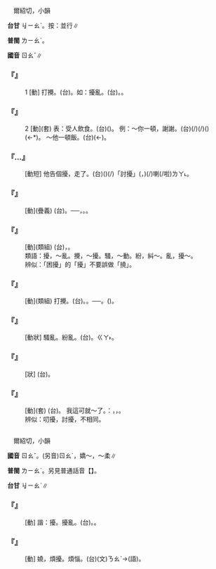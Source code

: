 
=={{ruby|擾|ㄖㄠˇ}}==

　爾紹切，小韻

'''台甘''' <rt>ㆢㄧㄠˋ</rt>。按：{{ruby|(台)|ㄌㄧㄠˋ}}{{ruby|。|ㆢㄧㄠˋ}}並行∥

'''普閩''' <rt>ㄌㄧㄠˋ</rt>。

'''國音''' <rt>ㄖㄠˇ</rt>∥

    

==='''『{{ruby|擾|ㄖㄠˇ}}』'''===
:1  [動] 打攪。(台){{ruby|攪|ㄍㄧㄠˋ}}{{ruby|吵|ㄘㄚˋ}}。如：擾亂。(台){{ruby|擾|ㄌㄧㄠˋ}}{{ruby|亂|ㄌㄨㄢ˫}}。{{ruby|亂|ㄌㄨㄢ˫}}{{ruby|抄|ㄘㄠ}}{{ruby|抄|ㄘㄠ}}。
    

==='''『{{ruby|擾|ㄖㄠˇ}}』'''===
:2  [動](套) 表：受人飲食。(台){{ruby|付|ㄏㆦ˫}}{{ruby|人|ㄌㄤˊ}}{{ruby|請|ㄑㄧㆩˋ}}({{ruby|食|ㄐㄧㄚㆷ ͘}}{{ruby|物|ㄇㄧㆷ ͘}}{{ruby|/|ㄇㆭㆷ ͘}})。 例：～你一頓，謝謝。(台){{ruby|付|ㄏㆦ˫}}(/{{ruby|受|ㄒㄧㄨ˫}}){{ruby|汝|ㄌㄧˋ}}{{ruby|請|ㄑㄧㆩˋ}}{{ruby|一|ㄐㄧㆵ ͘}}{{ruby|頓|ㄉㆭ˪}}(/{{ruby|飯|ㄅㆭ˫}})({{ruby|真|ㄐㄧㄣ}}{{ruby|差|ㄘㆤ}}{{ruby|操|ㄘㄠ}})(←{{ruby|腥|ㄘㆥ}}{{ruby|臊|ㄘㄠ}}*){{ruby|真|ㄐㄧㄣ}}{{ruby|多|ㄉㆦ}}{{ruby|/|ㄉㄜ}}{{ruby|謝|ㄒㄧㄚ˫}}。 ～他一頓飯。(台){{ruby|去|ㄎㄧ˪}}(←{{ruby|乞|ㄎㄧ˪}}){{ruby|付|ㄏㆦ˫}}{{ruby|伊|ㄧ}}{{ruby|請|ㄑㄧㆩˋ}}{{ruby|一|ㄐㄧㆵ ͘}}{{ruby|頓|ㄉㆭ˪}}{{ruby|<mark>&#xffad1;</mark>|ㄅㆭ˫}}。
    

==='''『{{ruby|告|ㄍㄠˋ}}…{{ruby|擾|ㄖㄠˇ}}』'''===
: [動短] 他告個擾，走了。(台){{ruby|伊|ㄧ}}({{ruby|付|ㄏㆦ˫}}{{ruby|人|ㄌㄤˊ}}{{ruby|請|ㄑㄧㆩˋ}}{{ruby|食|ㄐㄧㄚㆷ ͘}}{{ruby|飯|ㄅㆭ˫}}){{ruby|講|ㄍㆲˋ}}{{ruby|→|ㄍㆲ}}{{ruby|一|ㄐㄧㆵ ͘}}{{ruby|個|ㆤˊ}}(/{{ruby|句|ㄍㄨ˪}})「討擾」({{ruby|付|ㄏㆦ˫}}{{ruby|汝|ㄌㄧˋ}}{{ruby|請|ㄑㄧㆩˋ}}，{{ruby|真|ㄐㄧㄣ}}{{ruby|多|ㄉㄜ}}{{ruby|謝|ㄒㄧㄚ˫}}){{ruby|著|ㄉㄧㄜㆷ}}(/{{ruby|都|ㄉㄜ˫}}){{ruby|離|ㄌㄧˊ}}{{ruby|開|ㄎㄨㄧ}}{{ruby|轉|ㄉㆭˋ}}{{ruby|去|ㄎㄧ˪}}喇(/啦)<rt>ㄌㄚ˪</rt>。
    

==='''『{{ruby|攪|ㄐㄧㄠˇ}}{{ruby|擾|ㄖㄠˇ}}』'''===
: [動](疊義) (台){{ruby|攪|ㄍㄧㄠˋ}}{{ruby|擾|ㆢㄧㄠˋ}}{{ruby|/|ㄌㄧㄠˋ}}。──{{ruby|講|ㄍㆲˋ}}{{ruby|→|ㄍㆲ}}{{ruby|話|ㄨㆤ˫}}{{ruby|聲|ㄒㄧㆩ}}{{ruby|音|ㄧㆬ}}{{ruby|動|ㄉㆲ˫}}{{ruby|作|ㄗㆦㆶ}}{{ruby|影|ㄧㄥˋ}}{{ruby|響|ㄏㄧㆲˋ}}{{ruby|著|ㄉㄧㄜㆷ ͘}}{{ruby|別|ㄅㄚㆵ}}{{ruby|人|ㄌㄤˊ}}{{ruby|丌|ㆤ}}{{ruby|安|ㄢ}}{{ruby|靜|ㄐㄧㄥ˫}}，{{ruby|吵|ㄘㄚˋ}}{{ruby|著|ㄉㄧㄜㆷ ͘}}{{ruby|人|·ㄌㄤˊ}}。{{ruby|付|ㄏㆦ˫}}{{ruby|人|ㄌㄤˊ}}{{ruby|<mark>&#xffb5d;</mark>|ㆣㆤˊ}}。
    

==='''『{{ruby|騷|ㄙㄠ}}{{ruby|擾|ㄖㄠˇ}}』'''===
: [動](類組) (台){{ruby|擾|ㆢㄧㄠˋ}}{{ruby|/|ㄌㄧㄠˋ}}{{ruby|亂|ㄌㄨㄢ˫}}，{{ruby|破|ㄆㆦ˪}}{{ruby|壞|ㄏㄨㄞ˫}}{{ruby|周|ㄐㄧㄨ}}{{ruby|圍|ㄨㄧˊ}}{{ruby|別|ㄅㄚㆵ ͘}}{{ruby|人|ㄌㄤˊ}}{{ruby|丌|ㆤ}}{{ruby|秩|ㄉㄧㆵ ͘}}{{ruby|序|ㄙㄨ˫}}{{ruby|或|ㄧㄚㆷ}}{{ruby|是|ㄒㄧ˫}}{{ruby|失|ㄒㄧㆴ}}{{ruby|安|ㄢ}}{{ruby|全|ㄗㄨㄢˊ}}。
:類語：擾，～亂。攪，～擾。騷，～動。紛，糾～。亂，擾～。
:
:辨似：「困擾」的「擾」不要誤做「撓」。
:
    

==='''『{{ruby|擾|ㄖㄠˇ}}{{ruby|亂|ㄌㄨㄢˋ}}』'''===
: [動](類組) 打攪。(台){{ruby|擾|ㄌㄧㄠˋ}}{{ruby|亂|ㄌㄨㄢ˫}}。{{ruby|有|ㄨ˫}}{{ruby|吵|ㄘㄚˋ}}{{ruby|著|ㄉㄧㄜㆷ ͘}}{{ruby|人|·ㄌㄤˊ}}。──{{ruby|害|ㄏㄞ˫}}{{ruby|人|ㄌㄤˊ}}{{ruby|<mark>&#xffa45;</mark>|ㆠㆤ˫}}{{ruby|/|ㆠㄨㆤ˫}}{{ruby|安|ㄢ}}{{ruby|靜|ㄐㄧㄥ˫}}。{{ruby|攪|ㄍㄧㄠˋ}}{{ruby|吵|ㄘㄚˋ}}({{ruby|人|·ㄌㄤˊ}})。
    

==='''『{{ruby|擾|ㄖㄠˇ}}{{ruby|攘|ㄖㄤˇ}}』'''===
: [動狀] 騷亂。紛亂。(台){{ruby|亂|ㄌㄨㄢ˫}}{{ruby|抄|ㄘㄠ}}{{ruby|抄|ㄘㄠ}}。{{ruby|絞|ㄍㄚˋ}}{{ruby|絞|ㄍㄚˋ}}{{ruby|滾|ㄍㄨㄣˋ}}{{ruby|→|ㄍㄚ˫}}<rt>ㄍㄚ˫</rt>{{ruby|滾|ㄍㄨㄣˋ}}。
    

==='''『{{ruby|紛|ㄈㄣ}}{{ruby|擾|ㄖㄠˇ}}』'''===
: [狀] (台){{ruby|亂|ㄌㄨㄢ˫}}{{ruby|抄|ㄘㄠ}}{{ruby|抄|ㄘㄠ}}。
    

==='''『{{ruby|叨|ㄉㄠ}}{{ruby|擾|ㄖㄠˇ}}』'''===
: [動](套) (台){{ruby|付|ㄏㆦ˫}}{{ruby|人|ㄌㄤˊ}}{{ruby|請|ㄑㄧㆩˋ}}{{ruby|食|ㄐㄧㄚㆷ ͘}}{{ruby|<mark>&#xffad1;</mark>|ㄅㆭ˫}}{{ruby|<mark>&#xffa49;</mark>|ㆠㆤㆷ}}{{ruby|/|ㆠㄨㆤㆷ ͘}}{{ruby|動|ㄉㄤ˫}}{{ruby|箸|ㄉㄧ˫}}{{ruby|說|ㄙㄨㆤ˪}}{{ruby|多|ㄉㄜ}}{{ruby|謝|ㄒㄧㄚ˫}}{{ruby|丌|ㆤ}}{{ruby|客|ㄎㆤㆷ}}{{ruby|套|ㄊㄜ˪}}{{ruby|話|ㄨㆤ˫}}。 我這可就～了。{{ruby|台|ㄉㄞˊ}}{{ruby|語|ㆣㄨˋ}}{{ruby|/|ㆣㄧˋ}}{{ruby|講|ㄍㆲˋ}}{{ruby|→|ㄍㆲ}}：{{ruby|付|ㄏㆦ˫}}{{ruby|汝|ㄌㄧˋ}}{{ruby|請|ㄑㄧㆩˋ}}，{{ruby|攪|ㄍㄧㄠˋ}}{{ruby|擾|ㄌㄧㄠˋ}}{{ruby|/|ㆢㄧㄠˋ}}{{ruby|攪|ㄍㄧㄠˋ}}{{ruby|擾|ㄌㄧㄠˋ}}{{ruby|/|ㆢㄧㄠˋ}}，{{ruby|多|ㄉㄜ}}{{ruby|謝|ㄒㄧㄚ˫}}{{ruby|多|ㄉㄜ}}{{ruby|謝|ㄒㄧㄚ˫}}。
:辨似：叨擾，討擾，不相同。
:
    

=={{ruby|嬈|ㄖㄠˇ}}==

　爾紹切，小韻

'''國音''' <rt>ㄖㄠˇ</rt>。(另音)<rt>ㄖㄠˊ</rt>，嬌～{{ruby|。|ㄧㄠˇ}}，～柔∥

'''普閩''' <rt>ㄌㄧㄠˋ</rt>。另見普通話音【{{ruby|嬈|ㄖㄠˊ}}】。

'''台甘''' <rt>ㆢㄧㄠˋ</rt>{{ruby|。|ㆢㄧㄠˊ}}∥

    

==='''『{{ruby|嬈|ㄖㄠˇ}}』'''===
: [動] 諧：擾。擾亂。(台){{ruby|嬈|ㆢㄧㄠˋ}}{{ruby|/|ㄌㄧㄠˋ}}{{ruby|亂|ㄌㄨㄢ˫}}。{{ruby|擾|ㄌㄧㄠˋ}}{{ruby|亂|ㄌㄨㄢ˫}}。
    

==='''『{{ruby|嬈|ㄖㄠˇ}}{{ruby|惱|ㄋㄠˇ}}』'''===
: [動] 嬈，煩擾。煩惱。(台){{ruby|擾|ㄌㄧㄠˋ}}{{ruby|惱|ㄋㄠˋ}}(文){{ruby|。|ㄏㄨㄢˊ}}<rt>ㄋㄠˋ</rt>→{{ruby|煩|ㄏㄨㄢˊ}}{{ruby|惱|ㄌㄜˋ}}(語)。
    
